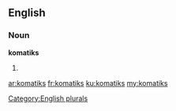 ==English==

===Noun===
'''komatiks'''

# {{plural of|[[komatik]]}}

[[Category:English plurals]]

[[ar:komatiks]]
[[fr:komatiks]]
[[ku:komatiks]]
[[my:komatiks]]